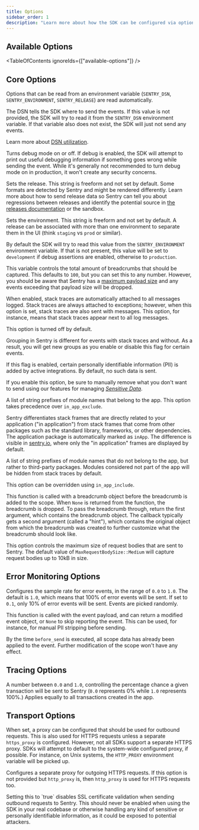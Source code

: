 ```yaml
---
title: Options
sidebar_order: 1
description: "Learn more about how the SDK can be configured via options. These are being passed to the init function and therefore set when the SDK is first initialized."
---
```


<PlatformContent includePath="configuration/config-intro" />

## Available Options

<TableOfContents ignoreIds={["available-options"]} />

## Core Options

Options that can be read from an environment variable (`SENTRY_DSN`, `SENTRY_ENVIRONMENT`, `SENTRY_RELEASE`) are read automatically.

<SdkOption name="dsn" type='string' envVar='SENTRY_DSN'>

The DSN tells the SDK where to send the events. If this value is not provided, the SDK will try to read it from the `SENTRY_DSN` environment variable. If that variable also does not exist, the SDK will just not send any events.

Learn more about [DSN utilization](/product/sentry-basics/dsn-explainer/#dsn-utilization).

</SdkOption>

<SdkOption name="debug" type='bool' defaultValue='false'>

Turns debug mode on or off. If debug is enabled, the SDK will attempt to print out useful debugging information if something goes wrong while sending the event. While it's generally not recommended to turn debug mode on in production, it won't create any security concerns.

</SdkOption>

<SdkOption name="release" type='string' envVar='SENTRY_RELEASE'>

Sets the release. This string is freeform and not set by default. Some formats are detected by Sentry and might be rendered differently. Learn more about how to send release data so Sentry can tell you about regressions between releases and identify the potential source in [the releases documentation](/product/releases/) or the <SandboxLink scenario="releases">sandbox</SandboxLink>.


</SdkOption>

<SdkOption name="environment" type='string' envVar='SENTRY_ENVIRONMENT'>

Sets the environment. This string is freeform and not set by default. A release can be associated with more than one environment to separate them in the UI (think `staging` vs `prod` or similar).

By default the SDK will try to read this value from the `SENTRY_ENVIRONMENT` environment variable. If that is not present, this value will be set to `development` if debug assertions are enabled, otherwise to `production`.

</SdkOption>

<SdkOption name="max_breadcrumbs" type='usize' defaultValue='100'>

This variable controls the total amount of breadcrumbs that should be captured. This defaults to `100`, but you can set this to any number. However, you should be aware that Sentry has a [maximum payload size](https://develop.sentry.dev/sdk/data-model/envelopes/#size-limits) and any events exceeding that payload size will be dropped.

</SdkOption>

<SdkOption name="attach_stacktrace" type='bool' defaultValue='false'>

When enabled, stack traces are automatically attached to all messages logged. Stack traces are always attached to exceptions; however, when this option is set, stack traces are also sent with messages. This option, for instance, means that stack traces appear next to all log messages.

This option is turned off by default.

Grouping in Sentry is different for events with stack traces and without. As a result, you will get new groups as you enable or disable this flag for certain events.

</SdkOption>

<SdkOption name="send_default_pii" type='bool' defaultValue='false'>

If this flag is enabled, certain personally identifiable information (PII) is added by active integrations. By default, no such data is sent.

If you enable this option, be sure to manually remove what you don't want to send using our features for managing [_Sensitive Data_](../../data-management/sensitive-data/).

</SdkOption>

<SdkOption name="in_app_include" type="Vec<&'static str>">

A list of string prefixes of module names that belong to the app. This option takes precedence over `in_app_exclude`.

Sentry differentiates stack frames that are directly related to your application ("in application") from stack frames that come from other packages such as the standard library, frameworks, or other dependencies. The application package is automatically marked as `inApp`. The difference is visible in [sentry.io](https://sentry.io), where only the "in application" frames are displayed by default.

</SdkOption>

<SdkOption name="in_app_exclude" type="Vec<&'static str>">

A list of string prefixes of module names that do not belong to the app, but rather to third-party packages. Modules considered not part of the app will be hidden from stack traces by default.

This option can be overridden using `in_app_include`.

</SdkOption>

<SdkOption name="before_breadcrumb" type='Fn'>

This function is called with a breadcrumb object before the breadcrumb is added to the scope. When `None` is returned from the function, the breadcrumb is dropped. To pass the breadcrumb through, return the first argument, which contains the breadcrumb object.
The callback typically gets a second argument (called a "hint"), which contains the original object from which the breadcrumb was created to further customize what the breadcrumb should look like.

</SdkOption>

<SdkOption name="max_request_body_size" type='MaxRequestBodySize' defaultValue='MaxRequestBodySize::Medium'>

This option controls the maximum size of request bodies that are sent to Sentry.
The default value of `MaxRequestBodySize::Medium` will capture request bodies up to 10kB in size.

</SdkOption>

## Error Monitoring Options

<SdkOption name="sample_rate" type='f32' defaultValue='1.0'>

  Configures the sample rate for error events, in the range of `0.0` to `1.0`. The default is `1.0`, which means that 100% of error events will be sent. If set to `0.1`, only 10% of error events will be sent. Events are picked randomly.

</SdkOption>

<SdkOption name="before_send" type='Fn'>

This function is called with the event payload, and can return a modified event object, or `None` to skip reporting the event. This can be used, for instance, for manual PII stripping before sending.

  By the time `before_send` is executed, all scope data has already been applied to the event. Further modification of the scope won't have any effect.

</SdkOption>


## Tracing Options

<SdkOption name="traces_sample_rate" type='f32' defaultValue='0.0'>

A number between `0.0` and `1.0`, controlling the percentage chance a given transaction will be sent to Sentry (`0.0` represents 0% while `1.0` represents 100%.) Applies equally to all transactions created in the app.

</SdkOption>


## Transport Options

<SdkOption name="http_proxy" type='string' envVar='HTTP_PROXY'>

  When set, a proxy can be configured that should be used for outbound requests. This is also used for HTTPS requests unless a separate `https_proxy` is configured. However, not all SDKs support a separate HTTPS proxy. SDKs will attempt to default to the system-wide configured proxy, if possible. For instance, on Unix systems, the `HTTP_PROXY` environment variable will be picked up.

</SdkOption>

<SdkOption name="https_proxy" type='string' envVar='HTTPS_PROXY'>

  Configures a separate proxy for outgoing HTTPS requests. If this option is not provided but `http_proxy` is, then `http_proxy` is used for HTTPS requests too.

</SdkOption>

<SdkOption name="accept_invalid_certs" type='bool' envVar='SSL_VERIFY'>
Setting this to `true` disables SSL certificate validation when sending outbound requests to Sentry. This should never be enabled when using the SDK in your real codebase or otherwise handling any kind of sensitive or personally identifiable information, as it could be exposed to potential attackers.

</SdkOption>
